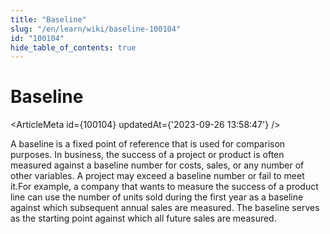 ```yaml
---
title: "Baseline"
slug: "/en/learn/wiki/baseline-100104"
id: "100104"
hide_table_of_contents: true
---
```



# Baseline

<ArticleMeta id={100104} updatedAt={'2023-09-26 13:58:47'} />
<div className='border-solid border-b border-t-0 my-4 border-[var(--ifm-color-gray-300)]' />

A baseline is a fixed point of reference that is used for comparison purposes. In business, the success of a project or product is often measured against a baseline number for costs, sales, or any number of other variables. A project may exceed a baseline number or fail to meet it.For example, a company that wants to measure the success of a product line can use the number of units sold during the first year as a baseline against which subsequent annual sales are measured. The baseline serves as the starting point against which all future sales are measured.
